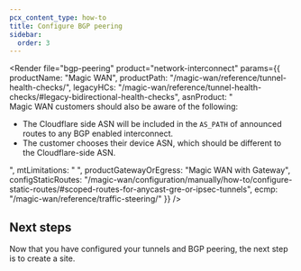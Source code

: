 ```yaml
---
pcx_content_type: how-to
title: Configure BGP peering
sidebar:
  order: 3
---
```



<Render
	file="bgp-peering"
	product="network-interconnect"
	params={{
		productName: "Magic WAN",
		productPath: "/magic-wan/reference/tunnel-health-checks/",
		legacyHCs: "/magic-wan/reference/tunnel-health-checks/#legacy-bidirectional-health-checks",
		asnProduct: "<br /> Magic WAN customers should also be aware of the following: <br /> <ul><li>The Cloudflare side ASN will be included in the <code>AS_PATH</code> of announced routes to any BGP enabled interconnect.</li><li>The customer chooses their device ASN, which should be different to the Cloudflare-side ASN.</li></ul>",
		mtLimitations: " ",
		productGatewayOrEgress: "Magic WAN with Gateway",
		configStaticRoutes: "/magic-wan/configuration/manually/how-to/configure-static-routes/#scoped-routes-for-anycast-gre-or-ipsec-tunnels",
		ecmp: "/magic-wan/reference/traffic-steering/"
	}}
/>

## Next steps

Now that you have configured your tunnels and BGP peering, the next step is to create a site. <Render file="sites-brief" />